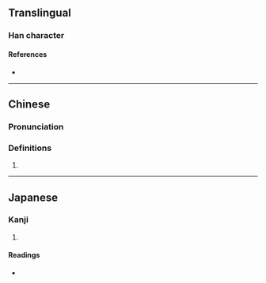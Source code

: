 {{character info/new}}
==Translingual==

===Han character===
{{Han char|rn=86|rad=火|as=06|sn=10|four=92813|canj=FLMO|ids=⿰火兆}}

====References====
* {{Han ref|kx=0670.060|dkj=19000|dj=1079.040|hdz=32200.140|uh=70D1|ud=28881|bh=D26C|bd=53868}}

----

==Chinese==
{{zh-forms}}

===Pronunciation===
{{zh-pron
|m=yáo
|m-s=
|dg=
|c=jiu4
|c-t=
|g=
|h=pfs=
|j=
|mb=
|md=
|mn=
|mn-t=
|w=
|x=
|mc=y
|oc=y
|cat=n
}}

===Definitions===
{{zh-hanzi}}

# {{rfdef|lang=zh}}

----

==Japanese==

===Kanji===
{{ja-kanji|grade=|rs=火06}}

# {{defn|lang=ja|sort=火06}}

====Readings====
* {{ja-readings|on=[[よう]] (yō)|kun=[[ひかる]] (hikaru)}}